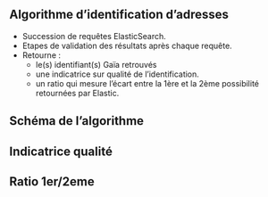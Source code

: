 ## Algorithme d'identification d'adresses

- Succession de requêtes ElasticSearch.
- Etapes de validation des résultats après chaque requête.
- Retourne :
    - le(s) identifiant(s) Gaïa retrouvés 
    - une indicatrice sur qualité de l'identification.
    - un ratio qui mesure l'écart entre la 1ère et la 2ème possibilité retournées par Elastic.

## Schéma de l'algorithme

<!-- Inserer schema -->

## Indicatrice qualité

<!-- Insérer tableau score -->

## Ratio 1er/2eme

<!-- Explications -->
